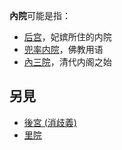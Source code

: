 '''內院'''可能是指：
* [[后宫|后宫]]，妃嫔所住的内院
* [[兜率内院|兜率内院]]，佛教用语
* [[內三院|內三院]]，清代内阁之始

==另見==
* [[後宮_(消歧義)|後宮 (消歧義)]]
* [[里院|里院]]

{{disambig|Cat=二字消歧义}}
